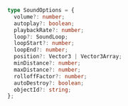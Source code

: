 ```ts
type SoundOptions = {
  volume?: number;
  autoplay?: boolean;
  playbackRate?: number;
  loop?: SoundLoop;
  loopStart?: number;
  loopEnd?: number;
  position?: Vector3 | Vector3Array;
  minDistance?: number;
  maxDistance?: number;
  rolloffFactor?: number;
  autoDestroy?: boolean;
  objectId?: string;
};
```
